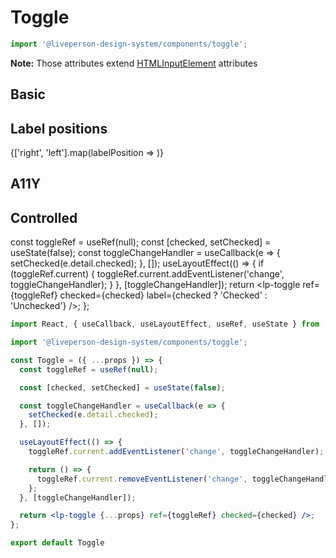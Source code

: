 


<Meta title="Components/Inputs/Toggle" component={Toggle} />

# Toggle

```jsx
import '@liveperson-design-system/components/toggle';
```

<ArgsTable of={Toggle} />

**Note:** Those attributes extend [HTMLInputElement](https://www.w3schools.com/tags/tag_input.asp) attributes

## Basic

<Preview>
  <lp-toggle label="Toggle" />
</Preview>

<Preview light>
  <lp-toggle theme="light" label="Toggle" />
</Preview>

## Label positions

<Preview isColumn>
  {['right', 'left'].map(labelPosition => <lp-toggle key={labelPosition} labelPosition={labelPosition} label="Toggle" />)}
</Preview>

## A11Y

<Preview>
  <lp-toggle label="Toggle" a11y />
</Preview>

<Preview light>
  <lp-toggle theme="light" label="Toggle" a11y />
</Preview>

## Controlled

  const toggleRef = useRef(null);
  const [checked, setChecked] = useState(false);
  const toggleChangeHandler = useCallback(e => {
    setChecked(e.detail.checked);
  }, []);
  useLayoutEffect(() => {
    if (toggleRef.current) {
      toggleRef.current.addEventListener('change', toggleChangeHandler);
    }
  }, [toggleChangeHandler]);
  return <lp-toggle ref={toggleRef} checked={checked} label={checked ? 'Checked' : 'Unchecked'} />;
};

<Preview>
  <Controlled />
</Preview>

```jsx
import React, { useCallback, useLayoutEffect, useRef, useState } from 'react';

import '@liveperson-design-system/components/toggle';

const Toggle = ({ ...props }) => {
  const toggleRef = useRef(null);

  const [checked, setChecked] = useState(false);

  const toggleChangeHandler = useCallback(e => {
    setChecked(e.detail.checked);
  }, []);

  useLayoutEffect(() => {
    toggleRef.current.addEventListener('change', toggleChangeHandler);

    return () => {
      toggleRef.current.removeEventListener('change', toggleChangeHandler);
    };
  }, [toggleChangeHandler]);

  return <lp-toggle {...props} ref={toggleRef} checked={checked} />;
};

export default Toggle
```
